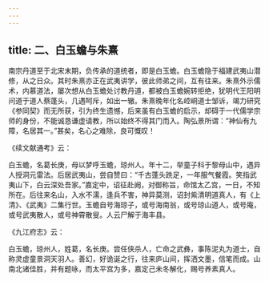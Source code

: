 ```yaml
---
---
---
```

title: 二、白玉蟾与朱熹
---




南宗丹道至于北宋末期，负传承的道统者，即是白玉蟾。白玉蟾隐于福建武夷山潜修，从之日众。其时朱熹亦正在武夷讲学，彼此师弟之间，互有往来。朱熹外示儒术，内慕道法，屡次想从白玉蟾处讨教丹道，都被白玉蟾婉转拒绝，犹明代王阳明问道于道人蔡蓬头，几遇呵斥，如出一辙。朱熹晚年化名崆峒道士邹诉，竭力研究《参同契》而无所获，引为终生遗憾，后来虽有白玉蟾的启示，却碍于一代儒学宗师的身份，不能诚恳谦虚请教，所以始终不得其门而入。陶弘景所谓：“神仙有九障，名居其一。”甚矣，名心之难除，良可慨叹！

《续文献通考》云：

白玉蟾，名葛长庚，母以梦呼玉蟾，琼州人。年十二，举童子科于黎母山中，遇异人授洞元雷法。后居武夷山，尝自赞曰：“千古蓬头跣足，一年服气餐霞。笑指武夷山下，白云深处吾家。”嘉定中，诏征赴阙，对御称旨，命馆太乙宫，一日，不知所在。后往来名山，入水不濡，逢兵不害，神异莫测，诏封紫清明道真人，有《上清》、《武夷》二集行世。玉蟾自号海琼子，或号海南翁，或号琼山道人，或号庵，或号武夷散人，或号神霄散叟。人云尸解于海丰县。

《九江府志》云：

白玉蟾，琼州人，姓葛，名长庚。尝任侠杀人，亡命之武彝，事陈泥丸为道士，自称灵虚童景洞天羽人。善幻，好诡诞之行，往来庐山间，挥洒文墨，信笔而成。山南北诸佳胜，并有题咏，而太平宫为多，嘉定己未冬解化，赐号养素真人。